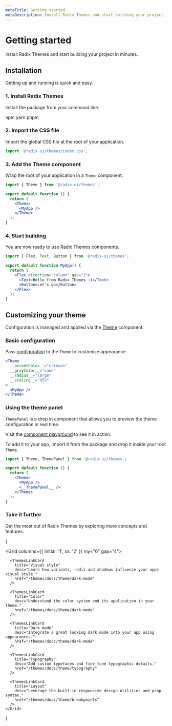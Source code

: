 ```yaml
---
metaTitle: Getting started
metaDescription: Install Radix Themes and start building your project in minutes
---
```


# Getting started

<Description>
  Install Radix Themes and start building your project in minutes.
</Description>

## Installation

Getting up and running is quick and easy.

### 1. Install Radix Themes

Install the package from your command line.

<TabsCodeBlock defaultValue="npm" my="5">
  <TabsList>
    <TabsTrigger value="npm">npm</TabsTrigger>
    <TabsTrigger value="yarn">yarn</TabsTrigger>
    <TabsTrigger value="pnpm">pnpm</TabsTrigger>
  </TabsList>
  <TabsContent value="npm">
    <TabsCodeBlockContent
      language="bash"
      value="npm install @radix-ui/themes"
    />
  </TabsContent>
  <TabsContent value="yarn">
    <TabsCodeBlockContent language="bash" value="yarn add @radix-ui/themes" />
  </TabsContent>
  <TabsContent value="pnpm">
    <TabsCodeBlockContent
      language="bash"
      value="pnpm install @radix-ui/themes"
    />
  </TabsContent>
</TabsCodeBlock>

### 2. Import the CSS file

Import the global CSS file at the root of your application.

```ts
import '@radix-ui/themes/index.css';
```

### 3. Add the Theme component

Wrap the root of your application in a `Theme` component.

```jsx line=5,7
import { Theme } from '@radix-ui/themes';

export default function () {
  return (
    <Theme>
      <MyApp />
    </Theme>
  );
}
```

### 4. Start building

You are now ready to use Radix Themes components.

```jsx
import { Flex, Text, Button } from '@radix-ui/themes';

export default function MyApp() {
  return (
    <Flex direction="column" gap="2">
      <Text>Hello from Radix Themes :)</Text>
      <Button>Let's go</Button>
    </Flex>
  );
}
```

## Customizing your theme

Configuration is managed and applied via the [Theme](/themes/docs/components/theme) component.

### Basic configuration

Pass [configuration](/themes/docs/components/theme) to the `Theme` to customize appearance.

```jsx line=1
<Theme
  __accentColor__="crimson"
  __grayColor__="sand"
  __radius__="large"
  __scaling__="95%"
>
  <MyApp />
</Theme>
```

### Using the theme panel

`ThemePanel` is a drop in component that allows you to preview the theme configuration in real time.

Visit the [component playground](/themes/components) to see it in action.

To add it to your app, import it from the package and drop it inside your root `Theme`.

```jsx line=7
import { Theme, ThemePanel } from '@radix-ui/themes';

export default function () {
  return (
    <Theme>
      <MyApp />
      <__ThemePanel__ />
    </Theme>
  );
}
```

### Take it further

Get the most out of Radix Themes by exploring more concepts and features.

{

  <Grid columns={{ initial: '1', xs: '2' }} my="6" gap="4">
      <ThemesLinkCard
        title="Theme overview"
        desc="Anatomy of a theme and how to create the perfect style for your app."
        href="/themes/docs/theme/overview"
      />

      <ThemesLinkCard
        title="Visual style"
        desc="Learn how variants, radii and shadows influence your apps visual style."
        href="/themes/docs/theme/dark-mode"
      />

      <ThemesLinkCard
        title="Color"
        desc="Understand the color system and its application in your theme."
        href="/themes/docs/theme/dark-mode"
      />

      <ThemesLinkCard
        title="Dark mode"
        desc="Integrate a great looking dark mode into your app using appearances."
        href="/themes/docs/theme/dark-mode"
      />

      <ThemesLinkCard
        title="Typography"
        desc="Add custom typefaces and fine tune typographic details."
        href="/themes/docs/theme/typography"
      />

      <ThemesLinkCard
        title="Layout"
        desc="Leverage the built-in responsive design utilities and prop syntax."
        href="/themes/docs/theme/breakpoints"
      />
    </Grid>

}
